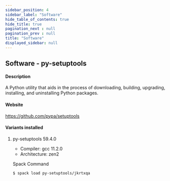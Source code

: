 ```yaml
---
sidebar_position: 4
sidebar_label: "Software"
hide_table_of_contents: true
hide_title: true
pagination_next : null
pagination_prev : null
title: "Software"
displayed_sidebar: null
---
```


## Software - py-setuptools


#### Description
A Python utility that aids in the process of downloading, building, upgrading, installing, and uninstalling Python packages.

#### Website
https://github.com/pypa/setuptools

#### Variants installed

1. py-setuptools 59.4.0

    - Compiler: gcc 11.2.0
    - Architecture: zen2

    Spack Command
    ```bash
    $ spack load py-setuptools/jkrtxqa
    ```
